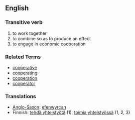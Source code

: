 ==English==
===Transitive verb===
#to work together
#to combine so as to produce an effect
#to engage in economic cooperation

===Related Terms===
*[[cooperative]]
*[[cooperating]]
*[[cooperation]]
*[[cooperator]]

===Translations===
*[[Anglo-Saxon]]: [[efenwyrcan]]
*Finnish: [[tehdä yhteistyötä]] (1), [[toimia yhteistyössä]] (1, 2, 3)